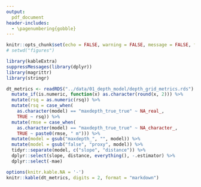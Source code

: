 ```yaml
---
output:
  pdf_document
header-includes: 
  - \pagenumbering{gobble}
---
```


```r
knitr::opts_chunk$set(echo = FALSE, warning = FALSE, message = FALSE, fig.path = "../figures/", fig.width = 5, fig.height = 6)
# setwd("figures")
```

```r
library(kableExtra)
suppressMessages(library(dplyr))
library(magrittr)
library(stringr)

dt_metrics <- readRDS("../data/01_depth_model/depth_grid_metrics.rds") %>%
  mutate_if(is.numeric, function(x) as.character(round(x, 2))) %>%
  mutate(rsq = as.numeric(rsq)) %>%
  mutate(rsq = case_when(
    as.character(model) == "maxdepth_true_true" ~ NA_real_,
    TRUE ~ rsq)) %>%
  mutate(rmse = case_when(
    as.character(model) == "maxdepth_true_true" ~ NA_character_,
    TRUE ~ paste0(rmse, " m"))) %>%
  mutate(model = gsub("maxdepth_", "", model)) %>%
  mutate(model = gsub("false", "proxy", model)) %>%
  tidyr::separate(model, c("slope", "distance")) %>%
  dplyr::select(slope, distance, everything(), -.estimator) %>%
  dplyr::select(-mae)

options(knitr.kable.NA = '-')
knitr::kable(dt_metrics, digits = 2, format = "markdown") 
```
